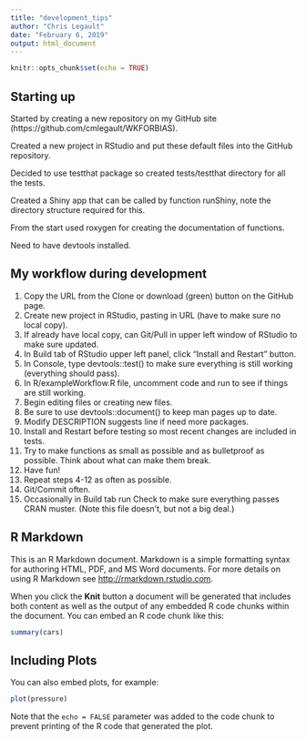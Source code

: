 ```yaml
---
title: "development_tips"
author: "Chris Legault"
date: "February 6, 2019"
output: html_document
---
```


```r
knitr::opts_chunk$set(echo = TRUE)
```

## Starting up

Started by creating a new repository on my GitHub site (https://github.com/cmlegault/WKFORBIAS).  

Created a new project in RStudio and put these default files into the GitHub repository.

Decided to use testthat package so created tests/testthat directory for all the tests.

Created a Shiny app that can be called by function runShiny, note the directory structure required for this.

From the start used roxygen for creating the documentation of functions.

Need to have devtools installed.

## My workflow during development

1. Copy the URL from the Clone or download (green) button on the GitHub page.
2. Create new project in RStudio, pasting in URL (have to make sure no local copy).
3. If already have local copy, can Git/Pull in upper left window of RStudio to make sure updated.
4. In Build tab of RStudio upper left panel, click "Install and Restart" button.
5. In Console, type devtools::test() to make sure everything is still working (everything should pass).
6. In R/exampleWorkflow.R file, uncomment code and run to see if things are still working.
7. Begin editing files or creating new files.
8. Be sure to use devtools::document() to keep man pages up to date.
9. Modify DESCRIPTION suggests line if need more packages.
10. Install and Restart before testing so most recent changes are included in tests.
11. Try to make functions as small as possible and as bulletproof as possible. Think about what can make them break.
12. Have fun!
13. Repeat steps 4-12 as often as possible.
14. Git/Commit often.
15. Occasionally in Build tab run Check to make sure everything passes CRAN muster. (Note this file doesn't, but not a big deal.)

## R Markdown

This is an R Markdown document. Markdown is a simple formatting syntax for authoring HTML, PDF, and MS Word documents. For more details on using R Markdown see <http://rmarkdown.rstudio.com>.

When you click the **Knit** button a document will be generated that includes both content as well as the output of any embedded R code chunks within the document. You can embed an R code chunk like this:

```r
summary(cars)
```

## Including Plots

You can also embed plots, for example:

```r
plot(pressure)
```

Note that the `echo = FALSE` parameter was added to the code chunk to prevent printing of the R code that generated the plot.
